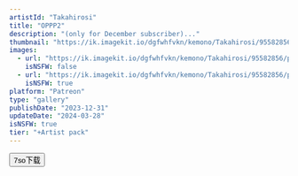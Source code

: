 ```yaml
---
artistId: "Takahirosi"
title: "OPPP2"
description: "(only for December subscriber)..."
thumbnail: "https://ik.imagekit.io/dgfwhfvkn/kemono/Takahirosi/95582856/p119_4_ori_1_ATSloTUrA.avif?updatedAt=1737567733005"
images:
  - url: "https://ik.imagekit.io/dgfwhfvkn/kemono/Takahirosi/95582856/p119_4_ori_1_ATSloTUrA.avif?updatedAt=1737567733005"
    isNSFW: false
  - url: "https://ik.imagekit.io/dgfwhfvkn/kemono/Takahirosi/95582856/p119_4_ori_7_zj7ysFKkw.avif?updatedAt=1737567733427"
    isNSFW: true
platform: "Patreon"
type: "gallery"
publishDate: "2023-12-31"
updateDate: "2024-03-28"
isNSFW: true
tier: "+Artist pack"
---
```



<Button
      isExternal
      isBlock
      variant="flat"
      color="foreground"
      as={Link}
      href="https://pan.7so.top/f/DqYoc3/_4_OPPP2.7z"
    >
      7so下载
    </Button>